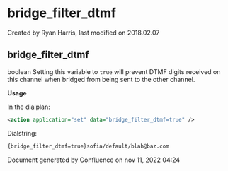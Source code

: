
# bridge_filter_dtmf 

 Created by  Ryan Harris, last modified on 2018.02.07

## bridge_filter_dtmf

boolean Setting this variable to `true` will prevent DTMF digits received on this channel when bridged from being sent to the other channel.

**Usage**

In the dialplan:

```xml
<action application="set" data="bridge_filter_dtmf=true" />
```

Dialstring:

```xml
{bridge_filter_dtmf=true}sofia/default/blah@baz.com
```

Document generated by Confluence on nov 11, 2022 04:24
